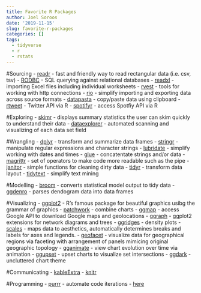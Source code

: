 ```yaml
---
title: Favorite R Packages
author: Joel Soroos
date: '2019-11-15'
slug: favorite-r-packages
categories: []
tags:
  - tidyverse
  - r
  - rstats
---
```



#Sourcing
-  [readr](https://readr.tidyverse.org/) - fast and friendly way to read rectangular data (i.e. csv, tsv)
-  [RODBC](https://cran.r-project.org/web/packages/RODBC/vignettes/RODBC.pdf) - SQL querying against relational databases
-  [readxl](https://tutorials.methodsconsultants.com/posts/reading-and-writing-excel-files-with-r-using-readxl-and-writexl/) - importing Excel files including individual worksheets
-  [rvest](https://github.com/tidyverse/rvest/blob/master/README.md) -  tools for working with http connections
-  [rio](https://cran.r-project.org/web/packages/rio/vignettes/rio.html) - simplify importing and exporting data across source formats
-  [datapasta](https://cran.r-project.org/web/packages/datapasta/vignettes/how-to-datapasta.html) - copy/paste data using clipboard
-  [rtweet](https://cran.r-project.org/web/packages/rtweet/vignettes/intro.html) - Twitter API via R
-  [spotifyr](https://rpubs.com/womeimingzi11/how_my_spotify_looks_like) - access Spotfiy API via R


#Exploring
-  [skimr](https://www.rdocumentation.org/packages/skimr/versions/2.1) - displays summary statistics the user can skim quickly to understand their data
-  [dataexplorer](https://www.rdocumentation.org/packages/DataExplorer/versions/0.8.0) - automated scanning and visualizing of each data set field


#Wrangling
-  [dplyr](http://genomicsclass.github.io/book/pages/dplyr_tutorial.html) - transform and summarize data frames
-  [stringr](https://stringr.tidyverse.org/) - manipulate regular expressions and character strings
-  [lubridate](https://lubridate.tidyverse.org/) - simplify working with dates and times
-  [glue](https://github.com/tidyverse/glue) - concatentate strings and/or data
-  [magrittr](https://magrittr.tidyverse.org/) - set of operators to make code more readable such as the pipe
-  [janitor](https://garthtarr.github.io/meatR/janitor.html) - simple functions for cleaning dirty data
-  [tidyr](https://tidyr.tidyverse.org/) - transform data layout
-  [tidytext](https://cran.r-project.org/web/packages/tidytext/vignettes/tidytext.html) - simplify text mining


#Modelling
-  [broom](http://varianceexplained.org/r/broom-intro/) - converts statistical model output to tidy data
-  [ggdenro](https://cran.r-project.org/web/packages/ggdendro/vignettes/ggdendro.html) - parses dendogram data into data frames


#Visualizing
-  [ggplot2](https://ggplot2.tidyverse.org/) - R's famous package for beautiful graphics usibg the grammar of graphics
-  [patchwork](https://www.rdocumentation.org/packages/patchwork/versions/1.0.0/topics/patchwork-package) - combine charts
-  [ggmap](https://www.rdocumentation.org/packages/ggmap/versions/3.0.0) - access Google API to download Google maps and geolocations
-  [ggraph](https://github.com/thomasp85/ggraph) - ggplot2 extensions for network diagrams and trees
-  [ggridges](https://wilkelab.org/ggridges/articles/introduction.html) - density plots
-  [scales](https://cran.r-project.org/web/packages/scales/scales.pdf) - maps data to aesthetics, automatically determines breaks and labels for axes and legends.
-  [geofacet](https://hafen.github.io/geofacet/) -  visualize data for geographical regions via faceting with arrangement of panels mimicing original geographic topology
-  [gganimate](https://gganimate.com/) - view chart evolution over time via animation
-  [ggupset](https://github.com/Ryo-N7/ggupset) - upset charts to visualize set intersections 
-  [ggdark](https://cran.r-project.org/web/packages/ggdark/readme/README.html) - uncluttered chart theme


#Communicating
-  [kableExtra](https://haozhu233.github.io/kableExtra/awesome_table_in_html.html)
-  [knitr](https://yihui.org/knitr/)


#Programming
-  [purrr](https://towardsdatascience.com/functional-programming-in-r-with-purrr-469e597d0229) - automate code iterations 
-  [here](https://www.rdocumentation.org/packages/here/versions/0.1)
